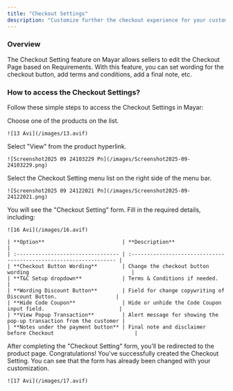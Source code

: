 ```yaml
---
title: "Checkout Settings"
description: "Customize further the checkout experience for your customers"
---
```


### Overview

The Checkout Setting feature on Mayar allows sellers to edit the Checkout Page based on Requirements. With this feature, you can set wording for the checkout button, add terms and conditions, add a final note, etc.

### How to access the Checkout Settings?

Follow these simple steps to access the Checkout Settings in Mayar:

<Steps>
  <Step title="Choose a Product">
    Choose one of the products on the list.

    ![13 Avi](/images/13.avif)
  </Step>
  <Step title='Select "View"'>
    Select "View" from the product hyperlink.

    ![Screenshot2025 09 24103229 Pn](/images/Screenshot2025-09-24103229.png)
  </Step>
  <Step title="Select Checkout Setting Menu">
    Select the Checkout Setting menu list on the right side of the menu bar.

    ![Screenshot2025 09 24122021 Pn](/images/Screenshot2025-09-24122021.png)
  </Step>
  <Step title="Fill in Checkout Setting Form">
    You will see the "Checkout Setting" form. Fill in the required details, including:

    ![16 Avi](/images/16.avif)

    | **Option**                         | **Description**                                                    |
    | :--------------------------------- | :----------------------------------------------------------------- |
    | **Checkout Button Wording**        | Change the checkout button wording                                 |
    | **T&C Setup dropdown**             | Terms & Conditions if needed.                                      |
    | **Wording Discount Button**        | Field for change copywriting of Discount Button.                   |
    | **Hide Code Coupon**               | Hide or unhide the Code Coupon input field.                        |
    | **View Popup Transaction**         | Alert message for showing the pop-up transaction from the customer |
    | **Notes under the payment button** | Final note and disclaimer before Checkout                          |
  </Step>
  <Step title="Save the Form">
    After completing the "Checkout Setting" form, you’ll be redirected to the product page. Congratulations! You've successfully created the Checkout Setting.
  </Step>
  <Step title="View Customization">
    You can see that the form has already been changed with your customization.

    ![17 Avi](/images/17.avif)
  </Step>
</Steps>